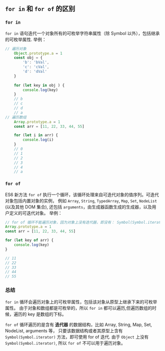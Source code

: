 ## `for in` 和 `for of` 的区别

### `for in`
`for in` 语句迭代一个对象所有的可枚举字符串属性（除 Symbol 以外），包括继承的可枚举属性.
举例：
```javascript
// 遍历对象
    Object.prototype.a = 1
    const obj = {
        'b': 'bVal',
        'c': 'cVal',
        'd': 'dVal'
    }
    
    for (let key in obj ) {
        console.log(key)
    }
    // b
    // c
    // d
    // a
// 遍历数组
    Array.prototype.a = 1
    const arr = [11, 22, 33, 44, 55]

    for (let i in arr) {
        console.log(i)
    }
    // 0
    // 1
    // 2
    // 3
    // 4
    // a
```
### `for of` 
ES6 新方法
`for of` 执行一个循环，该循环处理来自可迭代对象的值序列。可迭代对象包括内置对象的实例，
例如 `Array`, `String`, `TypedArray`, `Map`, `Set`, `NodeList` (以及其他 DOM 集合),
还包括 `arguments`，由生成器函数生成的生成器，以及用户定义的可迭代对象。
举例：
```javascript
// for of 循环不能遍历对象，因为对象上没有迭代器，即没有： Symbol(Symbol.iterator)
Array.prototype.a = 1
const arr = [11, 22, 33, 44, 55]

for (let key of arr) {
    console.log(key)
}

// 11
// 22
// 33
// 44
// 55
```

### 总结
`for in` 循环会遍历对象上的可枚举属性，包括该对象从原型上继承下来的可枚举属性。
由于对象和数组都是可枚举的，所以 `for in` 都可以遍历,但遍历数组的时候，遍历的 key 是数组的下标。

`for of` 循环遍历的是含有 **迭代器** 的数据结构，比如 Array, String, Map, Set, NodeList, arguments 等，
只要该数据结构或者其原型上含有 `Symbol(Symbol.iterator)` 方法，即可使用 for of 迭代.
由于 `Object` 上没有 `Symbol(Symbol.iterator)`, 所以 `for of` 不可以用于遍历对象。



